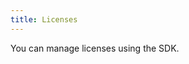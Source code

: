 ```yaml
---
title: Licenses
---
```


You can manage licenses using the SDK.

<Cards>
  <Card
    title="Validate license"
    href="/licenses/validate"
    description="Validate a license."
  />
  <Card title="Get license" href="/licenses/get" description="Get a license." />
  <Card
    title="Create license"
    href="/licenses/create"
    description="Create a new license."
  />
  <Card
    title="Update license"
    href="/licenses/update"
    description="Update an existing license."
  />
  <Card
    title="Delete license"
    href="/licenses/delete"
    description="Delete an existing license."
  />
  <Card
    title="Activate license"
    href="/licenses/activate"
    description="Activate a license on a device."
  />
  <Card
    title="Reset devices"
    href="/licenses/reset-devices"
    description="Reset the activated devices of a license."
  />
  <Card
    title="Revoke license"
    href="/licenses/revoke"
    description="Revoke or unrevoke a license."
  />
</Cards>
